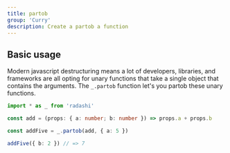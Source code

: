 ```yaml
---
title: partob
group: 'Curry'
description: Create a partob a function
---
```


## Basic usage

Modern javascript destructuring means a lot of developers, libraries, and frameworks are all opting for unary functions that take a single object that contains the arguments. The `_.partob` function let's you partob these unary functions.

```ts
import * as _ from 'radashi'

const add = (props: { a: number; b: number }) => props.a + props.b

const addFive = _.partob(add, { a: 5 })

addFive({ b: 2 }) // => 7
```
